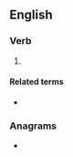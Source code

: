 ==English==

===Verb===
{{en-verb}}

# {{standard spelling of|en|from=non-Oxford British spelling|mechanize}}

====Related terms====
* {{l|en|mechanisation}}

===Anagrams===
* {{anagrams|en|a=aceehimns|Manichees|achimenes|chimeneas}}